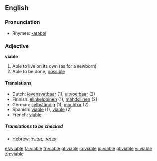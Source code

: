 ==English==

===Pronunciation===
*Rhymes: [[Rhymes:English:-aɪəbəl|-aɪəbəl]]

===Adjective===
'''viable'''

# Able to live on its own (as for a newborn)
# Able to be done, [[possible]]

====Translations====
*Dutch: [[levensvatbaar]] (1), [[uitvoerbaar]] (2)
*Finnish: [[elinkelpoinen]] (1), [[mahdollinen]] (2)
*German: [[selbständig]] (1), [[machbar]] (2)
*Spanish: [[viable]] (1), [[viable]] (2)
*French: [[viable]]

=====Translations to be checked=====
*[[Hebrew]]: [[עצמאי]] ,[[אפשר]]

[[es:viable]]
[[fa:viable]]
[[fr:viable]]
[[gl:viable]]
[[io:viable]]
[[id:viable]]
[[pl:viable]]
[[vi:viable]]
[[zh:viable]]